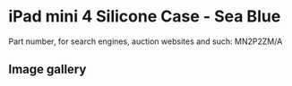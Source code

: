 
# iPad mini 4 Silicone Case - Sea Blue

Part number, for search engines, auction websites and such: MN2P2ZM/A

## Image gallery

<div style={{ width: '100%', maxWidth: '768px' }}>
<GalleryComponent
    images={[
      {
        original: "/everysource/MN2P2.webp",
        thumbnail: "/everypreview/MN2P2.webp",
      },
      {
        original: "/everysource/MN2P2_AV1_GOLD.webp",
        thumbnail: "/everypreview/MN2P2_AV1_GOLD.webp",
      },
      {
        original: "/everysource/MN2P2_AV1_SILVER.webp",
        thumbnail: "/everypreview/MN2P2_AV1_SILVER.webp",
      },
      {
        original: "/everysource/MN2P2_AV1_SPACE_GRAY.webp",
        thumbnail: "/everypreview/MN2P2_AV1_SPACE_GRAY.webp",
      },
      {
        original: "/everysource/MN2P2_AV2.webp",
        thumbnail: "/everypreview/MN2P2_AV2.webp",
      },
      {
        original: "/everysource/MN2P2_AV3.webp",
        thumbnail: "/everypreview/MN2P2_AV3.webp",
      },
      {
        original: "/everysource/MN2P2_AV4.webp",
        thumbnail: "/everypreview/MN2P2_AV4.webp",
      }
    ]}
  />
</div>